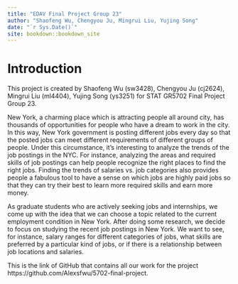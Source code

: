 ```yaml
--- 
title: "EDAV Final Project Group 23"
author: "Shaofeng Wu, Chengyou Ju, Mingrui Liu, Yujing Song"
date: "`r Sys.Date()`"
site: bookdown::bookdown_site
---
```


# Introduction
This project is created by Shaofeng Wu (sw3428), Chengyou Ju (cj2624), Mingrui Liu (ml4404), Yujing Song (ys3251) for STAT GR5702 Final Project Group 23.

New York, a charming place which is attracting people all around city, has thousands of opportunities for people who have a dream to work in the city. In this way, New York government is posting different jobs every day so that the posted jobs can meet different requirements of different groups of people. Under this circumstance, it's interesting to analyze the trends of the job postings in the NYC. For instance, analyzing the areas and required skills of job postings can help people recognize the right places to find the right jobs. Finding the trends of salaries vs. job categories also provides people a fabulous tool to have a sense on which jobs are highly paid jobs so that they can try their best to learn more required skills and earn more money.

As graduate students who are actively seeking jobs and internships, we come up with the idea that we can choose a topic related to the current employment condition in New York. After doing some research, we decide to focus on studying the recent job postings in New York. We want to see, for instance, salary ranges for different categories of jobs, what skills are preferred by a particular kind of jobs, or if there is a relationship between job locations and salaries.

This is the link of GitHub that contains all our work for the project https://github.com/Alexsfwu/5702-final-project.